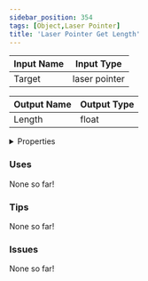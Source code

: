 ```yaml
---
sidebar_position: 354
tags: [Object,Laser Pointer]
title: 'Laser Pointer Get Length'
---
```






<DocusaurusSvg />

| Input Name | Input Type |
|-----------|-----------|
| Target | laser pointer |

| Output Name | Output Type |
|-----------|-----------|
| Length | float |


<details>
  <summary>Properties</summary>
  <div>
    <div>
    <table>
      <thead>
        <tr>
          <th>Is beta required?</th>
          <th>No</th>
        </tr>
        <tr>
          <th>Is this chip a trolling risk?</th>
          <th>No</th>
        </tr>
        <tr>
          <th>Is this chip a role assignment risk?</th>
          <th>No</th>
        </tr>
        <tr>
          <th>Chip UUID</th>
          <th>a839c882-9317-4b99-92e6-c3815532b479</th>
        </tr>
        <tr>
          <th>Room availability</th>
          <th>Available everywhere</th>
        </tr>
      </thead>
    </table>
    </div>
  </div>
</details>

### Uses

None so far!

### Tips

None so far!

### Issues

None so far!